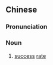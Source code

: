 ==Chinese==
{{zh-forms|type=21}}

===Pronunciation===
{{zh-pron
|m=chénggōnglǜ
|cat=n
}}

===Noun===
{{zh-noun}}

# [[success]] [[rate]]